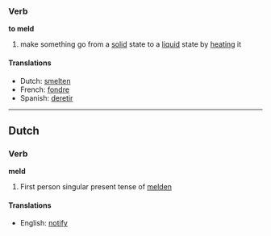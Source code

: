 ===Verb===
'''to meld'''

# make something go from a [[solid]] state to a [[liquid]] state by [[heat]]ing it

====Translations====
*Dutch: [[smelten]]
*French: [[fondre]]
*Spanish: [[deretir]]

----
==Dutch==
===Verb===
'''meld'''

# First person singular present tense of [[melden]]

====Translations====
*English: [[notify]]